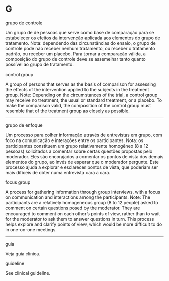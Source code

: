 # G {-}

grupo de controle

Um grupo de de pessoas que serve como base de comparação para se estabelecer os efeitos da intervenção aplicada aos elementos do grupo de tratamento. Nota: dependendo das circunstâncias do ensaio, o  grupo de controle pode não receber nenhum tratamento, ou receber o tratamento padrão, ou receber um placebo. Para tornar a comparação válida, a composição do grupo de controle deve se assemelhar tanto quanto possível ao grupo de tratamento.

control group

A group of persons that serves as the basis of comparison for assessing the effects of the intervention applied to the subjects in the treatment group. Note: Depending on the circumstances of the trial, a control group may receive no treatment, the usual or standard treatment, or a placebo. To make the comparison valid, the composition of the control group must resemble that of the treatment group as closely as possible.

******

grupo de enfoque

Um processo para colher informação através de entrevistas em grupo, com foco na comunicação e interações entre os participantes. Nota: os participantes constituem um grupo relativamente homogêneo (8 a 12 pessoas) solicitados a comentar sobre certas questões propostas pelo moderador. Eles são encorajados a comentar os pontos de vista dos demais elementos do grupo, ao invés de esperar que o moderador pergunte. Este processo ajuda a explorar e esclarecer pontos de vista, que poderiam ser mais difíceis de obter numa entrevista cara a cara.

focus group

A process for gathering information through group interviews, with a focus on communication and interactions among the participants. Note: The participants are a relatively homogeneous group (8 to 12 people) asked to comment on certain questions posed by the moderator. They are encouraged to comment on each other’s points of view, rather than to wait for the moderator to ask them to answer questions in turn. This process helps explore and clarify points of view, which would be more difficult to do in one-on-one meetings.

******

guia

Veja guia clínica.

guideline

See clinical guideline.
